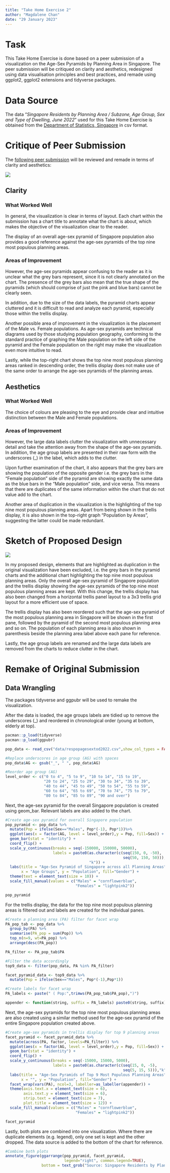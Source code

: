 ```yaml
---
title: "Take Home Exercise 2"
author: "Magdalene Chan"
date: "29 January 2023"
---
```


# Task

This Take Home Exercise is done based on a peer submission of a visualization on the Age-Sex Pyramids by Planning Area in Singapore. The peer submission will be critiqued on clarity and aesthetics, redesigned using data visualisation principles and best practices, and remade using ggplot2, ggplot2 extensions and tidyverse packages.

# Data Source

The data "*Singapore Residents by Planning Area / Subzone, Age Group, Sex and Type of Dwelling, June 2022*" used for this Take Home Exercise is obtained from the [Department of Statistics, Singapore](https://www.singstat.gov.sg/find-data/search-by-theme/population/geographic-distribution/latest-data) in csv format.

# Critique of Peer Submission

The [following peer submission](https://public.tableau.com/app/profile/ziyi3083/viz/Take-home_Ex01_Dashboard/Dashboard) will be reviewed and remade in terms of clarity and aesthetics:

![](images/image-355852776.png)

## Clarity

### What Worked Well

In general, the visualization is clear in terms of layout. Each chart within the submission has a chart title to annotate what the chart is about, which makes the objective of the visualization clear to the reader.

The display of an overall age-sex pyramid of Singapore population also provides a good reference against the age-sex pyramids of the top nine most populous planning areas.

### Areas of Improvement

However, the age-sex pyramids appear confusing to the reader as it is unclear what the grey bars represent, since it is not clearly annotated on the chart. The presence of the grey bars also mean that the true shape of the pyramids (which should comprise of just the pink and blue bars) cannot be clearly seen.

In addition, due to the size of the data labels, the pyramid charts appear cluttered and it is difficult to read and analyze each pyramid, especially those within the trellis display.

Another possible area of improvement in the visualization is the placement of the Male vs. Female populations. As age-sex pyramids are technical diagrams used by those studying population geography, conforming to the standard practice of graphing the Male population on the left side of the pyramid and the Female population on the right may make the visualization even more intuitive to read.

Lastly, while the top-right chart shows the top nine most populous planning areas ranked in descending order, the trellis display does not make use of the same order to arrange the age-sex pyramids of the planning areas.

## Aesthetics

### What Worked Well

The choice of colours are pleasing to the eye and provide clear and intuitive distinction between the Male and Female populations.

### Areas of Improvement

However, the large data labels clutter the visualization with unnecessary detail and take the attention away from the shape of the age-sex pyramids. In addition, the age group labels are presented in their raw form with the underscores (\_) in the label, which adds to the clutter.

Upon further examination of the chart, it also appears that the grey bars are showing the population of the opposite gender i.e. the grey bars in the "Female population" side of the pyramid are showing exactly the same data as the blue bars in the "Male population" side, and vice versa. This means that there are duplicates of the same information within the chart that do not value add to the chart.

Another area of duplication in the visualization is the highlighting of the top nine most populous planning areas. Apart from being shown in the trellis display, it is also shown in the top-right graph "Population by Areas", suggesting the latter could be made redundant.

# Sketch of Proposed Design

![](images/sketch.jpeg)

In my proposed design, elements that are highlighted as duplication in the original visualization have been excluded, i.e. the grey bars in the pyramid charts and the additional chart highlighting the top nine most populous planning areas. Only the overall age-sex pyramid of Singapore population and the trellis display showing the age-sex pyramids of the top nine most populous planning areas are kept. With this change, the trellis display has also been changed from a horizontal trellis panel layout to a 3x3 trellis grid layout for a more efficient use of space.

The trellis display has also been reordered such that the age-sex pyramid of the most populous planning area in Singapore will be shown in the first pane, followed by the pyramid of the second most populous planning area and so on. The population of each planning area is also shown in parenthesis beside the planning area label above each pane for reference.

Lastly, the age group labels are renamed and the large data labels are removed from the charts to reduce clutter in the chart.

# Remake of Original Submission

## Data Wrangling

The packages tidyverse and ggpubr will be used to remake the visualization.

After the data is loaded, the age groups labels are tidied up to remove the underscores (\_) and reordered in chronological order (young at bottom, elderly at top).

```r
pacman::p_load(tidyverse)
pacman::p_load(ggpubr)

pop_data <- read_csv("data/respopagesextod2022.csv",show_col_types = FALSE)

#Replace underscores in age group (AG) with spaces
pop_data$AG <- gsub("_", " ", pop_data$AG)

#Reorder age group (AG)
level_order <- c("0 to 4", "5 to 9", "10 to 14", "15 to 19", 
                 "20 to 24", "25 to 29", "30 to 34", "35 to 39", 
                 "40 to 44", "45 to 49", "50 to 54", "55 to 59", 
                 "60 to 64", "65 to 69", "70 to 74", "75 to 79", 
                 "80 to 84", "85 to 89", "90 and over")
```

Next, the age-sex pyramid for the overall Singapore population is created using geom_bar. Relevant labels are also added to the chart.

```r
#Create age-sex pyramid for overall Singapore population
pop_pyramid <- pop_data %>%
  mutate(Pop = ifelse(Sex=="Males", Pop*(-1), Pop*1))%>%
  ggplot(aes(x = factor(AG, level = level_order),y = Pop, fill=Sex)) + 
  geom_bar(stat = "identity") +
  coord_flip() +
  scale_y_continuous(breaks = seq(-150000, 150000, 50000), 
                     labels = paste0(as.character(c(seq(150, 0, -50), 
                                                    seq(50, 150, 50))),
                                     "k")) +
  labs(title = "Age-Sex Pyramid of Singapore across all Planning Areas", 
       x = "Age Groups", y = "Population", fill="Gender") + 
  theme(text = element_text(size = 10)) + 
  scale_fill_manual(values = c("Males" = "cornflowerblue",
                               "Females" = "lightpink2"))

pop_pyramid
```

For the trellis display, the data for the top nine most populous planning areas is filtered out and labels are created for the individual panes.

```r
#Create a planning area (PA) filter for facet wrap
PA_pop_tab <- pop_data %>%
  group_by(PA) %>%
  summarise(PA_pop = sum(Pop)) %>%
  top_n(n=9, wt=PA_pop) %>%
  arrange(desc(PA_pop))

PA_filter <- PA_pop_tab$PA

#Filter the data accordingly
top9_data <- filter(pop_data, PA %in% PA_filter)

facet_pyramid_data <- top9_data %>%
  mutate(Pop = ifelse(Sex=="Males", Pop*(-1),Pop*1))

#Create labels for facet wrap
PA_labels <- paste(" ( Pop:",trimws(PA_pop_tab$PA_pop),")")

appender <- function(string, suffix = PA_labels) paste0(string, suffix)
```

Next, the age-sex pyramids for the top nine most populous planning areas are also created using a similar method used for the age-sex pyramid of the entire Singapore population created above.

```r
#Create age-sex pyramids in trellis display for top 9 planning areas
facet_pyramid <- facet_pyramid_data %>%
  mutate(across(PA, factor, levels=PA_filter)) %>%
  ggplot(aes(x = factor(AG, level = level_order),y = Pop, fill=Sex)) + 
  geom_bar(stat = "identity") +
  coord_flip() +
  scale_y_continuous(breaks = seq(-15000, 15000, 5000), 
                     labels = paste0(as.character(c(seq(15, 0, -5), 
                                                    seq(5, 15, 5))),"k")) +
  labs(title = "Age-Sex Pyramids of Top 9 Most Populous Planning Areas", 
       x = "", y = "Population", fill="Gender") +
  facet_wrap(vars(PA), ncol=3, labeller=as_labeller(appender)) + 
  theme(axis.text.x = element_text(size = 6),
        axis.text.y = element_text(size = 6),
        strip.text = element_text(size = 7),
        plot.title = element_text(size = 12)) +
  scale_fill_manual(values = c("Males" = "cornflowerblue", 
                               "Females" = "lightpink2"))

facet_pyramid
```

Lastly, both plots are combined into one visualization. Where there are duplicate elements (e.g. legend), only one set is kept and the other dropped. The data source is added to the bottom of the chart for reference.

```r
#Combine both plots
annotate_figure(ggarrange(pop_pyramid, facet_pyramid, 
                          legend="right", common.legend=TRUE),
                bottom = text_grob("Source: Singapore Residents by Planning Area / Subzone, Age Group, Sex and Type of Dwelling, June 2022. From the Department of Statistics, Singapore (2022)", size = 7))
```
